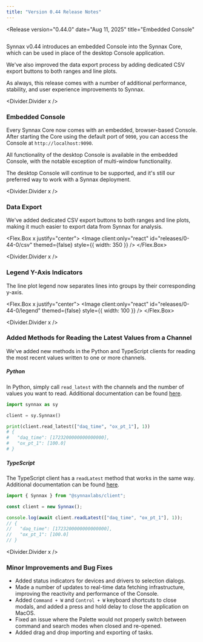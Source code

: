 ```yaml
---
title: "Version 0.44 Release Notes"
---
```




<Release
    version="0.44.0"
    date="Aug 11, 2025"
    title="Embedded Console"
>

<Image client:only="react" id="releases/0-44-0/thumbnail" themed={false} />

Synnax v0.44 introduces an embedded Console into the Synnax Core, which can be used in
place of the desktop Console application.

We've also improved the data export process by adding dedicated CSV export buttons to
both ranges and line plots.

As always, this release comes with a number of additional performance, stability, and
user experience improvements to Synnax.

<Divider.Divider x />

### Embedded Console

Every Synnax Core now comes with an embedded, browser-based Console. After starting the
Core using the default port of `9090`, you can access the Console at
`http://localhost:9090`.

All functionality of the desktop Console is available in the embedded Console, with the
notable exception of multi-window functionality.

The desktop Console will continue to be supported, and it's still our preferred way to
work with a Synnax deployment.

<Divider.Divider x />

### Data Export

We've added dedicated CSV export buttons to both ranges and line plots, making it much
easier to export data from Synnax for analysis.

<Flex.Box x justify="center">
  <Image
    client:only="react"
    id="releases/0-44-0/csv"
    themed={false}
    style={{ width: 350 }}
  />
</Flex.Box>

<Divider.Divider x />

### Legend Y-Axis Indicators

The line plot legend now separates lines into groups by their corresponding y-axis.

<Flex.Box x justify="center">
  <Image
    client:only="react"
    id="releases/0-44-0/legend"
    themed={false}
    style={{ width: 100 }}
  />
</Flex.Box>

<Divider.Divider x />

### Added Methods for Reading the Latest Values from a Channel

We've added new methods in the Python and TypeScript clients for reading the most recent
values written to one or more channels.

##### Python

In Python, simply call `read_latest` with the channels and the number of values you want
to read. Additional documentation can be found
[here](/reference/python-client/read-data).

```python
import synnax as sy

client = sy.Synnax()

print(client.read_latest(["daq_time", "ox_pt_1"], 1))
# {
#   "daq_time": [1723200000000000000],
#   "ox_pt_1": [100.0]
# }
```

##### TypeScript

The TypeScript client has a `readLatest` method that works in the same way. Additional
documentation can be found [here](/reference/typescript-client/read-data).

```typescript
import { Synnax } from "@synnaxlabs/client";

const client = new Synnax();

console.log(await client.readLatest(["daq_time", "ox_pt_1"], 1));
// {
//   "daq_time": [1723200000000000000],
//   "ox_pt_1": [100.0]
// }
```

<Divider.Divider x />

### Minor Improvements and Bug Fixes

- Added status indicators for devices and drivers to selection dialogs.
- Made a number of updates to real-time data fetching infrastructure, improving the
  reactivity and performance of the Console.
- Added `Command + W` and `Control + W` keyboard shortcuts to close modals, and added a
  press and hold delay to close the application on MacOS.
- Fixed an issue where the Palette would not properly switch between command and search
  modes when closed and re-opened.
- Added drag and drop importing and exporting of tasks.

</Release>
